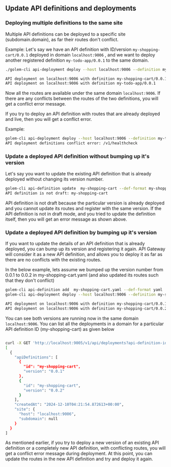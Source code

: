 ## Update API definitions and deployments

### Deploying multiple definitions to the same site

Multiple API definitions can be deployed to a specific site (subdomain.domain),
as far their routes don't conflict.

Example: Let's say we have an API definition with ID/version `my-shopping-cart/0.0.1` deployed in domain `localhost:9006` ,
and we want to deploy another registered definition `my-todo-app/0.0.1` to the same domain.

```bash filename="Terminal" copy
./golem-cli api-deployment deploy --host localhost:9006 --definition my-todo-app/0.0.1

API deployment on localhost:9006 with definition my-shopping-cart/0.0.1
API deployment on localhost:9006 with definition my-todo-app/0.0.1

```

Now all the routes are available under the same domain `localhost:9006`. If there are any conflicts between the
routes of the two definitions, you will get a conflict error message.

If you try to deploy an API definition with routes that are already deployed and live,
then you will get a conflict error.

Example:

```bash filename="Terminal" copy
golem-cli api-deployment deploy --host localhost:9006 --definition my-todo-app/0.0.1
API deployment definitions conflict error: /v1/healthcheck
```

### Update a deployed API definition without bumping up it's version

Let's say you want to update the existing API definition that is already deployed without changing its
version number.

```bash filename="Terminal" copy
golem-cli api-definition update  my-shopping-cart --def-format my-shopping-cart.yaml
API definition is not draft: my-shopping-cart
```

API definition is not draft because the particular version is already deployed and you cannot
update its routes and register with the same version. If the API definition is not in draft mode,
and you tried to update the definition itself, then you will get an error message as shown above.

### Update a deployed API definition by bumping up it's version

If you want to update the details of an API definition that is already deployed, you can bump up its version
and registering it again. API Gateway will consider it as a new API definition, and allows you to deploy it
as far as there are no conflicts with the existing routes.

In the below example, lets assume we bumped up the version number from 0.0.1 to 0.0.2 in my-shopping-cart.yaml
(and also updated its routes such that they don't conflict)

```bash filename="Terminal" copy
golem-cli api-definition add  my-shopping-cart.yaml --def-format yaml
golem-cli api-deployment deploy --host localhost:9006 --definition my-shopping-cart/0.0.2                          Tue 10 Dec 14:57:22 2024

API deployment on localhost:9006 with definition my-shopping-cart/0.0.1
API deployment on localhost:9006 with definition my-shopping-cart/0.0.2

```

You can see both versions are running now in the same domain `localhost:9006`.
You can list all the deployments in a domain for a particular API definition ID (my-shopping-cart) as given below

```bash filename="Terminal" copy

curl -X GET 'http://localhost:9005/v1/api/deployments?api-definition-id=my-shopping-cart'
[
  {
    "apiDefinitions": [
      {
        "id": "my-shopping-cart",
        "version": "0.0.1"
      },
      {
        "id": "my-shopping-cart",
        "version": "0.0.2"
      }
    ],
    "createdAt": "2024-12-10T04:21:54.872613+00:00",
    "site": {
      "host": "localhost:9006",
      "subdomain": null
    }
  }
]

```

As mentioned earlier, if you try to deploy a new version of an existing API definition or a completely new API definition,
with conflicting routes, you will get a conflict error message during deployment.
At this point, you can update the routes in the new API definition and try and deploy it again.
